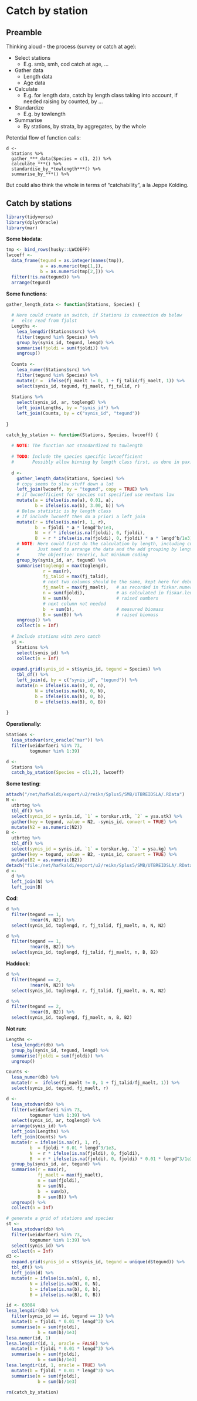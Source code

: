 # Catch by station

## Preamble

Thinking aloud - the process (survey or catch at age):

* Select stations
    - E.g. smb, smh, cod catch at age, ...
* Gather data
    - Length data
    - Age data
* Calculate
    - E.g. for length data, catch by length class taking into account, if needed raising by counted, by ...
* Standardize
    - E.g. by towlength
* Summarise
    - By stations, by strata, by aggregates, by the whole

Potential flow of function calls:
```
d <-
  Stations %>% 
  gather_***_data(Species = c(1, 2)) %>% 
  calculate_***() %>% 
  standardise_by_*towlength***() %>% 
  summarise_by_***() %>% 
```
But could also think the whole in terms of "catchability", a la Jeppe Kolding.

## Catch by stations

```r
library(tidyverse)
library(dplyrOracle)
library(mar)
```

__Some biodata__:

```r
tmp <- bind_rows(husky::LWCOEFF)
lwcoeff <-
  data_frame(tegund = as.integer(names(tmp)),
             a = as.numeric(tmp[1,]),
             b = as.numeric(tmp[2,])) %>% 
  filter(!is.na(tegund)) %>% 
  arrange(tegund)
```


__Some functions__:

```r
gather_length_data <- function(Stations, Species) {
  
  # Here could create an switch, if Stations is connection do below
  #   else read from fjolst
  Lengths <- 
    lesa_lengdir(Stations$src) %>% 
    filter(tegund %in% Species) %>% 
    group_by(synis_id, tegund, lengd) %>% 
    summarise(fjoldi = sum(fjoldi)) %>% 
    ungroup()
  
  Counts <-
    lesa_numer(Stations$src) %>% 
    filter(tegund %in% Species) %>% 
    mutate(r =  ifelse(fj_maelt != 0, 1 + fj_talid/fj_maelt, 1)) %>% 
    select(synis_id, tegund, fj_maelt, fj_talid, r)
  
  Stations %>% 
    select(synis_id, ar, toglengd) %>% 
    left_join(Lengths, by = "synis_id") %>% 
    left_join(Counts, by = c("synis_id", "tegund"))
  
}

catch_by_station <- function(Stations, Species, lwcoeff) {
  
  # NOTE: The function not standardized to towlength
  
  # TODO: Include the species specific lwcoefficient
  #       Possibly allow binning by length class first, as done in pax::make_ldist_by_station
  
  d <- 
    gather_length_data(Stations, Species) %>% 
    # copy seems to slow stuff down a lot
    left_join(lwcoeff, by = "tegund", copy = TRUE) %>% 
    # if lwcoefficient for species not specified use newtons law
    mutate(a = ifelse(is.na(a), 0.01, a),
           b = ifelse(is.na(b), 3.00, b)) %>% 
    # Below statistic is by length class
    # If include lwcoeff then do a priori a left_join
    mutate(r = ifelse(is.na(r), 1, r),
           b  = fjoldi * a * lengd^b/1e3,
           N  = r * ifelse(is.na(fjoldi), 0, fjoldi),
           B  = r * ifelse(is.na(fjoldi), 0, fjoldi) * a * lengd^b/1e3) %>% 
    # NOTE: Here could first do the calculation by length, including cumsums
    #       Just need to arrange the data and the add grouping by length
    #       The objective: Generic, but minimum coding
    group_by(synis_id, ar, tegund) %>% 
    summarise(toglengd = max(toglengd),
              r = max(r),
              fj_talid = max(fj_talid),
              # next two columns should be the same, kept here for debugging
              fj_maelt = max(fj_maelt),   # as recorded in fiskar.numer
              n = sum(fjoldi),            # as calculated in fiskar.lengdir
              N = sum(N),                 # raised numbers
              # next column not needed
              b  = sum(b),                # measured biomass
              B = sum(B)) %>%             # raised biomass
    ungroup() %>% 
    collect(n = Inf)
  
  # Include stations with zero catch
  st <- 
    Stations %>% 
    select(synis_id) %>% 
    collect(n = Inf)
  
  expand.grid(synis_id = st$synis_id, tegund = Species) %>% 
    tbl_df() %>% 
    left_join(d, by = c("synis_id", "tegund")) %>% 
    mutate(n = ifelse(is.na(n), 0, n),
           N = ifelse(is.na(N), 0, N),
           b = ifelse(is.na(b), 0, b),
           B = ifelse(is.na(B), 0, B))
  
}
```

__Operationally__:

```r
Stations <-
  lesa_stodvar(src_oracle("mar")) %>% 
  filter(veidarfaeri %in% 73,
         tognumer %in% 1:39)

d <- 
  Stations %>% 
  catch_by_station(Species = c(1,2), lwcoeff)
```

__Some testing__:

```r
attach("/net/hafkaldi/export/u2/reikn/Splus5/SMB/UTBREIDSLA/.RData")
N <- 
  utbrteg %>% 
  tbl_df() %>% 
  select(synis_id = synis.id, `1` = torskur.stk, `2` = ysa.stk) %>% 
  gather(key = tegund, value = N2, -synis_id, convert = TRUE) %>% 
  mutate(N2 = as.numeric(N2))
B <- 
  utbrteg %>% 
  tbl_df() %>% 
  select(synis_id = synis.id, `1` = torskur.kg, `2` = ysa.kg) %>% 
  gather(key = tegund, value = B2, -synis_id, convert = TRUE) %>% 
  mutate(B2 = as.numeric(B2))
detach("file:/net/hafkaldi/export/u2/reikn/Splus5/SMB/UTBREIDSLA/.RData")
d <- 
  d %>% 
  left_join(N) %>% 
  left_join(B)
```

__Cod__:
```r
d %>%
  filter(tegund == 1,
         !near(N, N2)) %>% 
  select(synis_id, toglengd, r, fj_talid, fj_maelt, n, N, N2)
```

```r
d %>% 
  filter(tegund == 1,
         !near(B, B2)) %>% 
  select(synis_id, toglengd, fj_talid, fj_maelt, n, B, B2)
```

__Haddock__:
```r
d %>%
  filter(tegund == 2,
         !near(N, N2)) %>% 
  select(synis_id, toglengd, r, fj_talid, fj_maelt, n, N, N2)
```

```r
d %>% 
  filter(tegund == 2,
         !near(B, B2)) %>% 
  select(synis_id, toglengd, fj_maelt, n, B, B2)
```


__Not run__:
```r
Lengths <- 
  lesa_lengdir(db) %>% 
  group_by(synis_id, tegund, lengd) %>% 
  summarise(fjoldi = sum(fjoldi)) %>% 
  ungroup()

Counts <-
  lesa_numer(db) %>% 
  mutate(r =  ifelse(fj_maelt != 0, 1 + fj_talid/fj_maelt, 1)) %>% 
  select(synis_id, tegund, fj_maelt, r)

d <-
  lesa_stodvar(db) %>% 
  filter(veidarfaeri %in% 73,
         tognumer %in% 1:39) %>% 
  select(synis_id, ar, toglengd) %>% 
  arrange(synis_id) %>% 
  left_join(Lengths) %>% 
  left_join(Counts) %>% 
  mutate(r = ifelse(is.na(r), 1, r),
         b  = fjoldi * 0.01 * lengd^3/1e3,
         N  = r * ifelse(is.na(fjoldi), 0, fjoldi),
         B  = r * ifelse(is.na(fjoldi), 0, fjoldi) * 0.01 * lengd^3/1e3) %>% 
  group_by(synis_id, ar, tegund) %>% 
  summarise(r = max(r),
            fj_maelt = max(fj_maelt),
            n = sum(fjoldi),
            N = sum(N),
            b  = sum(b),
            B = sum(B)) %>% 
  ungroup() %>% 
  collect(n = Inf)

# generate a grid of stations and species
st <- 
  lesa_stodvar(db) %>% 
  filter(veidarfaeri %in% 73,
         tognumer %in% 1:39) %>% 
  select(synis_id) %>% 
  collect(n = Inf)
d3 <- 
  expand.grid(synis_id = st$synis_id, tegund = unique(d$tegund)) %>% 
  tbl_df() %>% 
  left_join(d) %>% 
  mutate(n = ifelse(is.na(n), 0, n),
         N = ifelse(is.na(N), 0, N),
         b = ifelse(is.na(b), 0, b),
         B = ifelse(is.na(B), 0, B))
```



```r
id <- 63084
lesa_lengdir(db) %>% 
  filter(synis_id == id, tegund == 1) %>% 
  mutate(b = fjoldi * 0.01 * lengd^3) %>% 
  summarise(n = sum(fjoldi),
            b = sum(b)/1e3)
lesa.numer(id, 1)
lesa.lengdir(id, 1, oracle = FALSE) %>% 
  mutate(b = fjoldi * 0.01 * lengd^3) %>% 
  summarise(n = sum(fjoldi),
            b = sum(b)/1e3)
lesa.lengdir(id, 1, oracle = TRUE) %>% 
  mutate(b = fjoldi * 0.01 * lengd^3) %>% 
  summarise(n = sum(fjoldi),
            b = sum(b)/1e3)  
```



```r
rm(catch_by_station)
```




